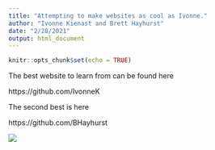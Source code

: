 ```yaml
---
title: "Attempting to make websites as cool as Ivonne."
author: "Ivonne Kienast and Brett Hayhurst"
date: "2/28/2021"
output: html_document
---
```


```r
knitr::opts_chunk$set(echo = TRUE)
```
The best website to learn from can be found here

https://github.com/IvonneK

The second best is here

https://github.com/BHayhurst

![](https://www.sciencemag.org/sites/default/files/styles/article_main_image_-_1280w__no_aspect_/public/elephant_1280p.jpg?itok=loupVgZw)